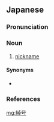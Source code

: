 {{also|綽號|绰号}}
==Japanese==
{{ja-kanjitab|しゃく|ごう|yomi=o}}

===Pronunciation===
{{ja-pron|yomi=o|しゃくごう|acc=0|acc_ref=DJR}}

===Noun===
{{ja-noun|しゃくごう|kyu=綽號|hhira=しゃくがう}}

# [[nickname]]

====Synonyms====
* {{ja-r|渾名|あだな}}

===References===
<references/>

[[mg:綽号]]